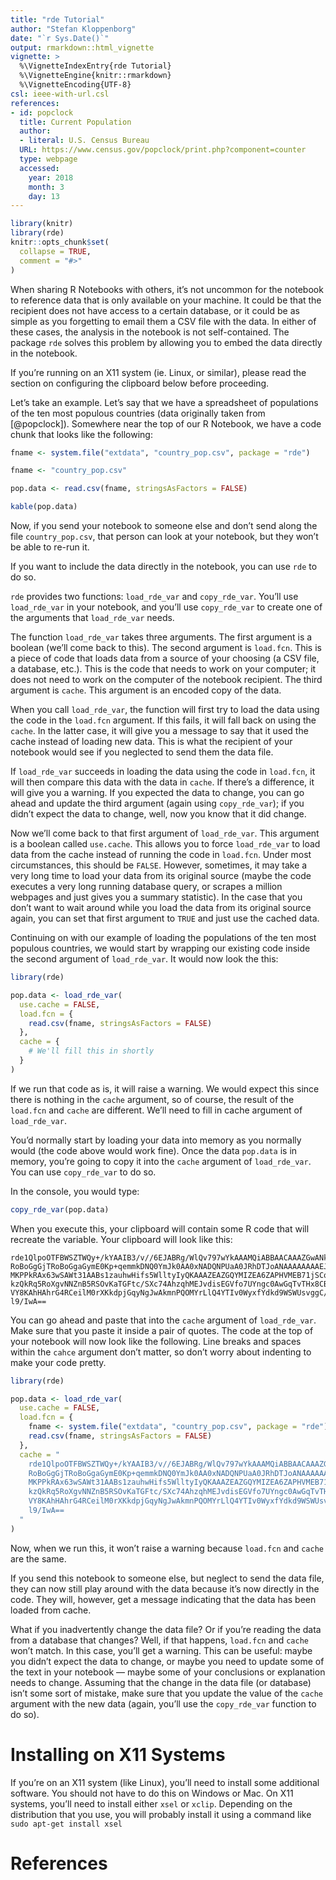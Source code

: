 ```yaml
---
title: "rde Tutorial"
author: "Stefan Kloppenborg"
date: "`r Sys.Date()`"
output: rmarkdown::html_vignette
vignette: >
  %\VignetteIndexEntry{rde Tutorial}
  %\VignetteEngine{knitr::rmarkdown}
  %\VignetteEncoding{UTF-8}
csl: ieee-with-url.csl
references:
- id: popclock
  title: Current Population
  author:
  - literal: U.S. Census Bureau
  URL: https://www.census.gov/popclock/print.php?component=counter
  type: webpage
  accessed:
    year: 2018
    month: 3
    day: 13
---
```


```r
library(knitr)
library(rde)
knitr::opts_chunk$set(
  collapse = TRUE,
  comment = "#>"
)
```

When sharing R Notebooks with others, it's not uncommon for the notebook to reference data that is only available on your machine. It could be that the recipient does not have access to a certain database, or it could be as simple as you forgetting to email them a CSV file with the data. In either of these cases, the analysis in the notebook is not self-contained. The package `rde` solves this problem by allowing you to embed the data directly in the notebook.

If you're running on an X11 system (ie. Linux, or similar), please read the section on configuring the clipboard below before proceeding.

Let's take an example. Let's say that we have a spreadsheet of populations of the ten most populous countries (data originally taken from [@popclock]). Somewhere near the top of our R Notebook, we have a code chunk that looks like the following:

```r
fname <- system.file("extdata", "country_pop.csv", package = "rde")
```

```r
fname <- "country_pop.csv"
```

```r
pop.data <- read.csv(fname, stringsAsFactors = FALSE)
```

```r
kable(pop.data)
```

Now, if you send your notebook to someone else and don't send along the file `country_pop.csv`, that person can look at your notebook, but they won't be able to re-run it.

If you want to include the data directly in the notebook, you can use `rde` to do so.

`rde` provides two functions: `load_rde_var` and `copy_rde_var`. You'll use `load_rde_var` in your notebook, and you'll use `copy_rde_var` to create one of the arguments that `load_rde_var` needs.

The function `load_rde_var` takes three arguments. The first argument is a boolean (we'll come back to this). The second argument is `load.fcn`. This is a piece of code that loads data from a source of your choosing (a CSV file, a database, etc.). This is the code that needs to work on your computer; it does not need to work on the computer of the notebook recipient. The third argument is `cache`. This argument is an encoded copy of the data.

When you call `load_rde_var`, the function will first try to load the data using the code in the `load.fcn` argument. If this fails, it will fall back on using the `cache`. In the latter case, it will give you a message to say that it used the cache instead of loading new data. This is what the recipient of your notebook would see if you neglected to send them the data file.

If `load_rde_var` succeeds in loading the data using the code in `load.fcn`, it will then compare this data with the data in `cache`. If there's a difference, it will give you a warning. If you expected the data to change, you can go ahead and update the third argument (again using `copy_rde_var`); if you didn't expect the data to change, well, now you know that it did change.

Now we'll come back to that first argument of `load_rde_var`. This argument is a boolean called `use.cache`. This allows you to force `load_rde_var` to load data from the cache instead of running the code in `load.fcn`. Under most circumstances, this should be `FALSE`. However, sometimes, it may take a very long time to load your data from its original source (maybe the code executes a very long running database query, or scrapes a million webpages and just gives you a summary statistic). In the case that you don't want to wait around while you load the data from its original source again, you can set that first argument to `TRUE` and just use the cached data.

Continuing on with our example of loading the populations of the ten most populous countries, we would start by wrapping our existing code inside the second argument of `load_rde_var`. It would now look the this:

```r
library(rde)

pop.data <- load_rde_var(
  use.cache = FALSE,
  load.fcn = {
    read.csv(fname, stringsAsFactors = FALSE)
  },
  cache = {
    # We'll fill this in shortly
  }
)
```

If we run that code as is, it will raise a warning. We would expect this since there is nothing in the `cache` argument, so of course, the result of the `load.fcn` and `cache` are different. We'll need to fill in cache argument of `load_rde_var`.

You'd normally start by loading your data into memory as you normally would (the code above would work fine). Once the data `pop.data` is in memory, you're going to copy it into the `cache` argument of `load_rde_var`. You can use `copy_rde_var` to do so.

In the console, you would type:

```r
copy_rde_var(pop.data)
```

When you execute this, your clipboard will contain some R code that will recreate the variable. Your clipboard will look like this:

```
rde1QlpoOTFBWSZTWQy+/kYAAIB3/v//6EJABRg/WlQv797wYkAAAMQiABBAACAAAZGwANk0RTKejU9T
RoBoGgGjTRoBoGgaGymE0Kp+qemmkDNQ0YmJk0AA0xNADQNPUaA0JRhDTJoANAAAAAAAAEJx2Eja7QBK
MKPPkRAx63wSAWt31AABs1zauhwHifs5WlltyIyQKAAAZEAZGQYMIZEA6ZAPHVMEB71jSCqdlsiR/eSY
kzQkRq5RoXgvNNZnB5RSOvKaTGFtc/SXc74AhzqhMEJvdisEGVfo7UYngc0AwGqTvTHx8CBZTzE9OQZZ
VY8KAhHAhrG4RCeilM0rXKkdpjGqyNgJwAkmnPQOMYrLlQ4YTIv0WyxfYdkd9WSWUsvggC/i7kinChIB
l9/IwA==
```

You can go ahead and paste that into the `cache` argument of `load_rde_var`. Make sure that you paste it inside a pair of quotes. The code at the top of your notebook will now look like the following. Line breaks and spaces within the `cahce` argument don't matter, so don't worry about indenting to make your code pretty.

```r
library(rde)

pop.data <- load_rde_var(
  use.cache = FALSE,
  load.fcn = {
    fname <- system.file("extdata", "country_pop.csv", package = "rde")
    read.csv(fname, stringsAsFactors = FALSE)
  },
  cache = "
    rde1QlpoOTFBWSZTWQy+/kYAAIB3/v//6EJABRg/WlQv797wYkAAAMQiABBAACAAAZGwANk0RTKejU9T
    RoBoGgGjTRoBoGgaGymE0Kp+qemmkDNQ0YmJk0AA0xNADQNPUaA0JRhDTJoANAAAAAAAAEJx2Eja7QBK
    MKPPkRAx63wSAWt31AABs1zauhwHifs5WlltyIyQKAAAZEAZGQYMIZEA6ZAPHVMEB71jSCqdlsiR/eSY
    kzQkRq5RoXgvNNZnB5RSOvKaTGFtc/SXc74AhzqhMEJvdisEGVfo7UYngc0AwGqTvTHx8CBZTzE9OQZZ
    VY8KAhHAhrG4RCeilM0rXKkdpjGqyNgJwAkmnPQOMYrLlQ4YTIv0WyxfYdkd9WSWUsvggC/i7kinChIB
    l9/IwA==
  "
)
```

Now, when we run this, it won't raise a warning because `load.fcn` and `cache` are the same.

If you send this notebook to someone else, but neglect to send the data file, they can now still play around with the data because it's now directly in the code. They will, however, get a message indicating that the data has been loaded from cache.

What if you inadvertently change the data file? Or if you're reading the data from a database that changes? Well, if that happens, `load.fcn` and `cache` won't match. In this case, you'll get a warning. This can be useful: maybe you didn't expect the data to change, or maybe you need to update some of the text in your notebook --- maybe some of your conclusions or explanation needs to change. Assuming that the change in the data file (or database) isn't some sort of mistake, make sure that you update the value of the `cache` argument with the new data (again, you'll use the `copy_rde_var` function to do so).

# Installing on X11 Systems
If you're on an X11 system (like Linux), you'll need to install some additional software. You should not have to do this on Windows or Mac. On X11 systems, you'll need to install either `xsel` or `xclip`. Depending on the distribution that you use, you will probably install it using a command like `sudo apt-get install xsel`


# References

